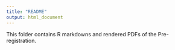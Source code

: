 ```yaml
---
title: "README"
output: html_document
---
```


This folder contains R markdowns and rendered PDFs of the Pre-registration.